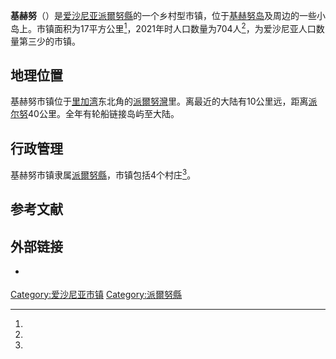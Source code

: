{{Infobox settlement
| name                    = 基赫努
| native_name             = Kihnu vald
| native_name_lang        = et
| settlement_type         = [[愛沙尼亞行政區劃|市镇]]
| image_skyline           = Majakkaranta.jpg
| image_caption           = 基赫努灯塔
| image_flag              = Kihnu lipp.svg
| flag_size               = 105px
| image_shield            = Kihnu vapp.svg
| shield_size             = 85px
| image_map               = Eesti Kihnu vald 2017.svg
| map_caption             = 基赫努市镇在爱沙尼亚的位置
| pushpin_map             = 
| pushpin_label_position  = 
| pushpin_map_alt         = 
| pushpin_map_caption     = 
| coordinates             = 
| coor_pinpoint           = 
| coordinates_footnotes   = 
| subdivision_type        = [[世界政區索引|国家]]
| subdivision_name        = [[愛沙尼亞|愛沙尼亞]]
| subdivision_type1       = [[愛沙尼亞行政區劃|县]]
| subdivision_name1       = [[派爾努縣|派爾努縣]]
| seat_type               = 行政中心
| seat                    = 
| established_title       = 
| established_date        = 
| government_footnotes    = 
| leader_party            = 
| leader_title            = 
| leader_name             = 
| unit_pref               = Metric
| area_footnotes          = <ref name="haldus"/>
| area_note               = 
| area_water_percent      = 
| area_rank               = 
| area_total_km2          = 17.33
| elevation_footnotes     = 
| elevation_m             = 
| population_as_of        = 2021
| population_footnotes    = <ref name="demog"/>
| population_total        = 704
| population_density_km2  = auto
| population_note         = 
| timezone1               = 
| utc_offset1             = 
| timezone1_DST           = 
| utc_offset1_DST         = 
| postal_code_type        = 邮政编码
| postal_code             = 
| area_code_type          = 
| area_code               = 
| iso_code                = 
| website                 = {{URL|https://kihnu.kovtp.ee/}}
| footnotes               = 
}}
'''基赫努'''（{{lang-et|Kihnu vald}}）是[[爱沙尼亚|爱沙尼亚]][[派爾努縣|派爾努縣]]的一个乡村型市镇，位于[[基赫努岛|基赫努岛]]及周边的一些小岛上。市镇面积为17平方公里<ref name="haldus"/>，2021年时人口数量为704人<ref name="demog"/>，为爱沙尼亚人口数量第三少的市镇。

== 地理位置 ==
基赫努市镇位于[[里加湾|里加湾]]东北角的[[派爾努灣|派爾努灣]]里。离最近的大陆有10公里远，距离[[派尔努|派尔努]]40公里。全年有轮船链接岛屿至大陆。

== 行政管理 ==
基赫努市镇隶属[[派爾努縣|派爾努縣]]，市镇包括4个村庄<ref name="Asustus"/>。

== 参考文献 ==
{{Reflist|30em|refs=
<ref name="demog">{{cite web | url = https://www.elvl.ee/elanike-arv | title = Elanike demograafiline jaotus KOV-de kaupa | language = et | publisher = Eesti Linnade ja Valdade Liit | date = 2021-01-06 | accessdate = 2021-03-19}}</ref>

<ref name="haldus">{{cite web | url = https://haldusreform.fin.ee/static/sites/3/2018/02/ulevaade_omavalitsused_2018.xlsx | title = Ühinenud ja kõikide omavalitsuste ülevaade (sh KOV kontaktandmed ja omavalitsusjuhid) | format = xlsx | language = et | publisher = haldusreform.fin.ee | date = 2018-03 | accessdate = 2021-03-19}}</ref>

<ref name="Asustus">{{cite web | url = https://www.riigiteataja.ee/aktilisa/1020/2201/8005/Asustusuksuste_nimistu_lisa_30012018.pdf | title = Asustusüksuste nimistu | format = pdf | language = et | publisher = riigiteataja.ee | date = 2018-01-30 | accessdate = 2021-03-19}}</ref>
}}

== 外部链接 ==
{{commonscat|Kihnu|position=left}}
* {{Official site|https://kihnu.kovtp.ee/}} {{et icon}} {{en}}

{{DEFAULTSORT:Kihnu vald}}
[[Category:爱沙尼亚市镇|Category:爱沙尼亚市镇]]
[[Category:派爾努縣|Category:派爾努縣]]